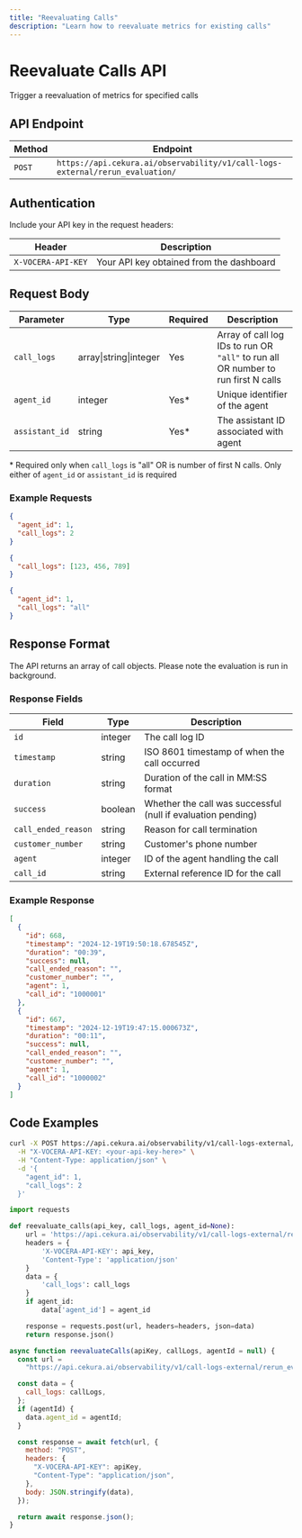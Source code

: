 ---
title: "Reevaluating Calls"
description: "Learn how to reevaluate metrics for existing calls"
---

# Reevaluate Calls API

Trigger a reevaluation of metrics for specified calls

## API Endpoint

| Method | Endpoint                                                                      |
| ------ | ----------------------------------------------------------------------------- |
| `POST` | `https://api.cekura.ai/observability/v1/call-logs-external/rerun_evaluation/` |

## Authentication

Include your API key in the request headers:

| Header             | Description                              |
| ------------------ | ---------------------------------------- |
| `X-VOCERA-API-KEY` | Your API key obtained from the dashboard |

## Request Body

| Parameter      | Type                   | Required | Description                                                                       |
| -------------- | ---------------------- | -------- | --------------------------------------------------------------------------------- |
| `call_logs`    | array\|string\|integer | Yes      | Array of call log IDs to run OR `"all"` to run all OR number to run first N calls |
| `agent_id`     | integer                | Yes\*    | Unique identifier of the agent                                                    |
| `assistant_id` | string                 | Yes\*    | The assistant ID associated with agent                                            |

\* Required only when `call_logs` is "all" OR is number of first N calls. Only either of `agent_id` or `assistant_id` is required

### Example Requests

```json
{
  "agent_id": 1,
  "call_logs": 2
}
```

```json
{
  "call_logs": [123, 456, 789]
}
```

```json
{
  "agent_id": 1,
  "call_logs": "all"
}
```

## Response Format

The API returns an array of call objects. Please note the evaluation is run in background.

### Response Fields

| Field               | Type    | Description                                                  |
| ------------------- | ------- | ------------------------------------------------------------ |
| `id`                | integer | The call log ID                                              |
| `timestamp`         | string  | ISO 8601 timestamp of when the call occurred                 |
| `duration`          | string  | Duration of the call in MM:SS format                         |
| `success`           | boolean | Whether the call was successful (null if evaluation pending) |
| `call_ended_reason` | string  | Reason for call termination                                  |
| `customer_number`   | string  | Customer's phone number                                      |
| `agent`             | integer | ID of the agent handling the call                            |
| `call_id`           | string  | External reference ID for the call                           |

### Example Response

```json
[
  {
    "id": 668,
    "timestamp": "2024-12-19T19:50:18.678545Z",
    "duration": "00:39",
    "success": null,
    "call_ended_reason": "",
    "customer_number": "",
    "agent": 1,
    "call_id": "1000001"
  },
  {
    "id": 667,
    "timestamp": "2024-12-19T19:47:15.000673Z",
    "duration": "00:11",
    "success": null,
    "call_ended_reason": "",
    "customer_number": "",
    "agent": 1,
    "call_id": "1000002"
  }
]
```

## Code Examples

<CodeGroup>

```bash Curl
curl -X POST https://api.cekura.ai/observability/v1/call-logs-external/rerun_evaluation/ \
  -H "X-VOCERA-API-KEY: <your-api-key-here>" \
  -H "Content-Type: application/json" \
  -d '{
    "agent_id": 1,
    "call_logs": 2
  }'
```

```python Python
import requests

def reevaluate_calls(api_key, call_logs, agent_id=None):
    url = 'https://api.cekura.ai/observability/v1/call-logs-external/rerun_evaluation/'
    headers = {
        'X-VOCERA-API-KEY': api_key,
        'Content-Type': 'application/json'
    }
    data = {
        'call_logs': call_logs
    }
    if agent_id:
        data['agent_id'] = agent_id

    response = requests.post(url, headers=headers, json=data)
    return response.json()
```

```javascript JavaScript
async function reevaluateCalls(apiKey, callLogs, agentId = null) {
  const url =
    "https://api.cekura.ai/observability/v1/call-logs-external/rerun_evaluation/";

  const data = {
    call_logs: callLogs,
  };
  if (agentId) {
    data.agent_id = agentId;
  }

  const response = await fetch(url, {
    method: "POST",
    headers: {
      "X-VOCERA-API-KEY": apiKey,
      "Content-Type": "application/json",
    },
    body: JSON.stringify(data),
  });

  return await response.json();
}
```

</CodeGroup>
